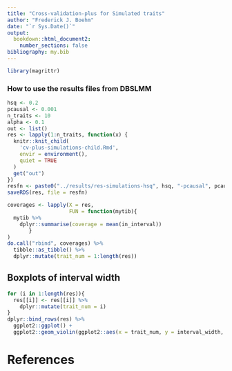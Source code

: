 ```yaml
---
title: "Cross-validation-plus for Simulated traits"
author: "Frederick J. Boehm"
date: "`r Sys.Date()`"
output: 
  bookdown::html_document2:
    number_sections: false
bibliography: my.bib
---
```


```r
library(magrittr)
```


### How to use the results files from DBSLMM


```r
hsq <- 0.2
pcausal <- 0.001
n_traits <- 10
alpha <- 0.1
out <- list()
res <- lapply(1:n_traits, function(x) {
  knitr::knit_child(
    'cv-plus-simulations-child.Rmd', 
    envir = environment(), 
    quiet = TRUE
  )
  get("out")
})
resfn <- paste0("../results/res-simulations-hsq", hsq, "-pcausal", pcausal, ".rds")
saveRDS(res, file = resfn)
```


```r
coverages <- lapply(X = res, 
                    FUN = function(mytib){
  mytib %>%
    dplyr::summarise(coverage = mean(in_interval))
       }
)
do.call("rbind", coverages) %>%
  tibble::as_tibble() %>%
  dplyr::mutate(trait_num = 1:length(res))
```

## Boxplots of interval width

```r
for (i in 1:length(res)){
  res[[i]] <- res[[i]] %>%
    dplyr::mutate(trait_num = i)
}
dplyr::bind_rows(res) %>%
  ggplot2::ggplot() + 
  ggplot2::geom_violin(ggplot2::aes(x = trait_num, y = interval_width, group = trait_num))
```



# References





